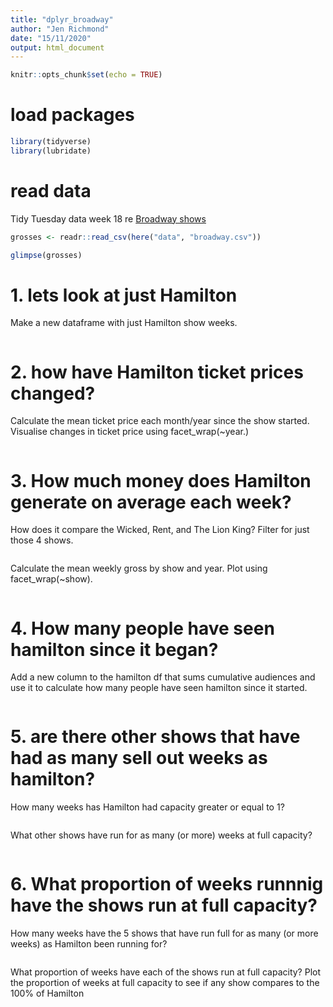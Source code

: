 ```yaml
---
title: "dplyr_broadway"
author: "Jen Richmond"
date: "15/11/2020"
output: html_document
---
```


```r
knitr::opts_chunk$set(echo = TRUE)
```

# load packages
```r
library(tidyverse)
library(lubridate)
```

# read data

Tidy Tuesday data week 18 re [Broadway shows](https://github.com/rfordatascience/tidytuesday/blob/master/data/2020/2020-04-28/readme.md)
```r
grosses <- readr::read_csv(here("data", "broadway.csv"))

```

```r
glimpse(grosses) 

```

# 1. lets look at just Hamilton

Make a new dataframe with just Hamilton show weeks. 

```r

```

# 2. how have Hamilton ticket prices changed?

Calculate the mean ticket price each month/year since the show started. Visualise changes in ticket price using facet_wrap(~year.)

```r

```
# 3. How much money does Hamilton generate on average each week?

How does it compare the Wicked, Rent, and The Lion King? Filter for just those 4 shows.
```r

```

Calculate the mean weekly gross by show and year. Plot using facet_wrap(~show). 
```r


```

# 4. How many people have seen hamilton since it began?

Add a new column to the hamilton df that sums cumulative audiences and use it to calculate how many people have seen hamilton since it started.   

```r

```

# 5. are there other shows that have had as many sell out weeks as hamilton? 

How many weeks has Hamilton had capacity greater or equal to 1?

```r

```

What other shows have run for as many (or more) weeks at full capacity? 
```r



```


# 6. What proportion of weeks runnnig have the shows run at full capacity?

How many weeks have the 5 shows that have run full for as many (or more weeks) as Hamilton been running for?
```r


```

What proportion of weeks have each of the shows run at full capacity? Plot the proportion of weeks at full capacity to see if any show compares to the 100% of Hamilton

```r

```

